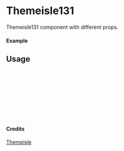 
<Meta of={Themeisle131} title="Themeisle/Themeisle131" />

# Themeisle131

Themeisle131 component with different props.

#### Example

<Canvas of={Themeisle131.Primary} />

## Usage

```ts
import { Themeisle131 } from "yadl-ui";

const Example = () => {
  return (
      <Themeisle131 />
  );
};

export default Example;
```

#### Credits
[Themeisle](https://themeisle.com/illustrations)
